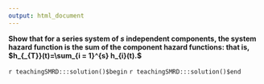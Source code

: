 ```yaml
---
output: html_document
---
```


__Show that for a series system of $s$ independent components, the system hazard function is the sum of the component hazard functions:  that is, $h_{_{T}}(t)=\sum_{i = 1}^{s} h_{i}(t).$__

`r teachingSMRD:::solution()$begin`
`r teachingSMRD:::solution()$end`
